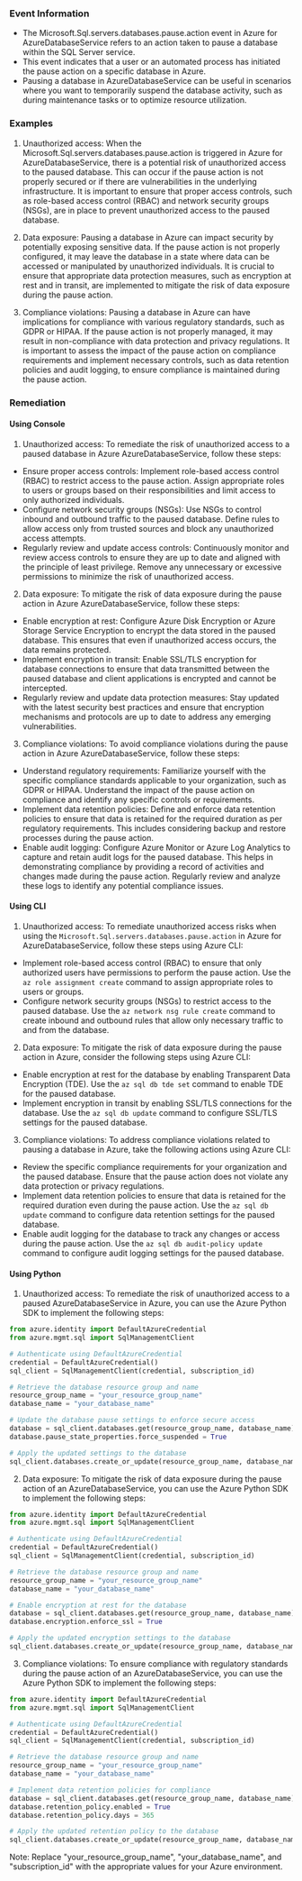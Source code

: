 
### Event Information

- The Microsoft.Sql.servers.databases.pause.action event in Azure for AzureDatabaseService refers to an action taken to pause a database within the SQL Server service.
- This event indicates that a user or an automated process has initiated the pause action on a specific database in Azure.
- Pausing a database in AzureDatabaseService can be useful in scenarios where you want to temporarily suspend the database activity, such as during maintenance tasks or to optimize resource utilization.


### Examples

1. Unauthorized access: When the Microsoft.Sql.servers.databases.pause.action is triggered in Azure for AzureDatabaseService, there is a potential risk of unauthorized access to the paused database. This can occur if the pause action is not properly secured or if there are vulnerabilities in the underlying infrastructure. It is important to ensure that proper access controls, such as role-based access control (RBAC) and network security groups (NSGs), are in place to prevent unauthorized access to the paused database.

2. Data exposure: Pausing a database in Azure can impact security by potentially exposing sensitive data. If the pause action is not properly configured, it may leave the database in a state where data can be accessed or manipulated by unauthorized individuals. It is crucial to ensure that appropriate data protection measures, such as encryption at rest and in transit, are implemented to mitigate the risk of data exposure during the pause action.

3. Compliance violations: Pausing a database in Azure can have implications for compliance with various regulatory standards, such as GDPR or HIPAA. If the pause action is not properly managed, it may result in non-compliance with data protection and privacy regulations. It is important to assess the impact of the pause action on compliance requirements and implement necessary controls, such as data retention policies and audit logging, to ensure compliance is maintained during the pause action.

### Remediation

#### Using Console

1. Unauthorized access: To remediate the risk of unauthorized access to a paused database in Azure AzureDatabaseService, follow these steps:

- Ensure proper access controls: Implement role-based access control (RBAC) to restrict access to the pause action. Assign appropriate roles to users or groups based on their responsibilities and limit access to only authorized individuals.
- Configure network security groups (NSGs): Use NSGs to control inbound and outbound traffic to the paused database. Define rules to allow access only from trusted sources and block any unauthorized access attempts.
- Regularly review and update access controls: Continuously monitor and review access controls to ensure they are up to date and aligned with the principle of least privilege. Remove any unnecessary or excessive permissions to minimize the risk of unauthorized access.

2. Data exposure: To mitigate the risk of data exposure during the pause action in Azure AzureDatabaseService, follow these steps:

- Enable encryption at rest: Configure Azure Disk Encryption or Azure Storage Service Encryption to encrypt the data stored in the paused database. This ensures that even if unauthorized access occurs, the data remains protected.
- Implement encryption in transit: Enable SSL/TLS encryption for database connections to ensure that data transmitted between the paused database and client applications is encrypted and cannot be intercepted.
- Regularly review and update data protection measures: Stay updated with the latest security best practices and ensure that encryption mechanisms and protocols are up to date to address any emerging vulnerabilities.

3. Compliance violations: To avoid compliance violations during the pause action in Azure AzureDatabaseService, follow these steps:

- Understand regulatory requirements: Familiarize yourself with the specific compliance standards applicable to your organization, such as GDPR or HIPAA. Understand the impact of the pause action on compliance and identify any specific controls or requirements.
- Implement data retention policies: Define and enforce data retention policies to ensure that data is retained for the required duration as per regulatory requirements. This includes considering backup and restore processes during the pause action.
- Enable audit logging: Configure Azure Monitor or Azure Log Analytics to capture and retain audit logs for the paused database. This helps in demonstrating compliance by providing a record of activities and changes made during the pause action. Regularly review and analyze these logs to identify any potential compliance issues.

#### Using CLI

1. Unauthorized access: To remediate unauthorized access risks when using the `Microsoft.Sql.servers.databases.pause.action` in Azure for AzureDatabaseService, follow these steps using Azure CLI:

- Implement role-based access control (RBAC) to ensure that only authorized users have permissions to perform the pause action. Use the `az role assignment create` command to assign appropriate roles to users or groups.
- Configure network security groups (NSGs) to restrict access to the paused database. Use the `az network nsg rule create` command to create inbound and outbound rules that allow only necessary traffic to and from the database.

2. Data exposure: To mitigate the risk of data exposure during the pause action in Azure, consider the following steps using Azure CLI:

- Enable encryption at rest for the database by enabling Transparent Data Encryption (TDE). Use the `az sql db tde set` command to enable TDE for the paused database.
- Implement encryption in transit by enabling SSL/TLS connections for the database. Use the `az sql db update` command to configure SSL/TLS settings for the paused database.

3. Compliance violations: To address compliance violations related to pausing a database in Azure, take the following actions using Azure CLI:

- Review the specific compliance requirements for your organization and the paused database. Ensure that the pause action does not violate any data protection or privacy regulations.
- Implement data retention policies to ensure that data is retained for the required duration even during the pause action. Use the `az sql db update` command to configure data retention settings for the paused database.
- Enable audit logging for the database to track any changes or access during the pause action. Use the `az sql db audit-policy update` command to configure audit logging settings for the paused database.

#### Using Python

1. Unauthorized access: To remediate the risk of unauthorized access to a paused AzureDatabaseService in Azure, you can use the Azure Python SDK to implement the following steps:

```python
from azure.identity import DefaultAzureCredential
from azure.mgmt.sql import SqlManagementClient

# Authenticate using DefaultAzureCredential
credential = DefaultAzureCredential()
sql_client = SqlManagementClient(credential, subscription_id)

# Retrieve the database resource group and name
resource_group_name = "your_resource_group_name"
database_name = "your_database_name"

# Update the database pause settings to enforce secure access
database = sql_client.databases.get(resource_group_name, database_name)
database.pause_state_properties.force_suspended = True

# Apply the updated settings to the database
sql_client.databases.create_or_update(resource_group_name, database_name, database)
```

2. Data exposure: To mitigate the risk of data exposure during the pause action of an AzureDatabaseService, you can use the Azure Python SDK to implement the following steps:

```python
from azure.identity import DefaultAzureCredential
from azure.mgmt.sql import SqlManagementClient

# Authenticate using DefaultAzureCredential
credential = DefaultAzureCredential()
sql_client = SqlManagementClient(credential, subscription_id)

# Retrieve the database resource group and name
resource_group_name = "your_resource_group_name"
database_name = "your_database_name"

# Enable encryption at rest for the database
database = sql_client.databases.get(resource_group_name, database_name)
database.encryption.enforce_ssl = True

# Apply the updated encryption settings to the database
sql_client.databases.create_or_update(resource_group_name, database_name, database)
```

3. Compliance violations: To ensure compliance with regulatory standards during the pause action of an AzureDatabaseService, you can use the Azure Python SDK to implement the following steps:

```python
from azure.identity import DefaultAzureCredential
from azure.mgmt.sql import SqlManagementClient

# Authenticate using DefaultAzureCredential
credential = DefaultAzureCredential()
sql_client = SqlManagementClient(credential, subscription_id)

# Retrieve the database resource group and name
resource_group_name = "your_resource_group_name"
database_name = "your_database_name"

# Implement data retention policies for compliance
database = sql_client.databases.get(resource_group_name, database_name)
database.retention_policy.enabled = True
database.retention_policy.days = 365

# Apply the updated retention policy to the database
sql_client.databases.create_or_update(resource_group_name, database_name, database)
```

Note: Replace "your_resource_group_name", "your_database_name", and "subscription_id" with the appropriate values for your Azure environment.


